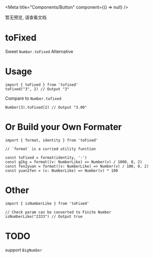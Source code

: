 <!-- toFixed.stories.mdx -->


<Meta title="Components/Button" component={() => null} />

<Story name="toFixed">
  <span>暂无预览, 请查看文档</span>
</Story>

# toFixed

Sweet `Number.toFixed` Alternative

# Usage

```
import { toFixed } from 'tofixed'
toFixed("3", 2) // Output "3"
```

Compare to `Number.tofixed`

```
Number(3).toFixed(2) // Output "3.00"
```

# Or Build your Own Formater

```
import { format, identity } from 'toFixed'

// `format` is a curried utility function

const toFixed = format(identity, '-')
const g2kg = format((v: NumberLike) => Number(v) / 1000, 0, 2)
const fen2yuan = format((v: NumberLike) => Number(v) / 100, 0, 2)
const yuan2fen = (v: NumberLike) => Number(v) * 100

```

# Other

```
import { isNumberLike } from 'toFixed'

// Check param can be converted to Finite Number
isNumberLike("2333") // Output true
```

# TODO

support `BigNumber`
